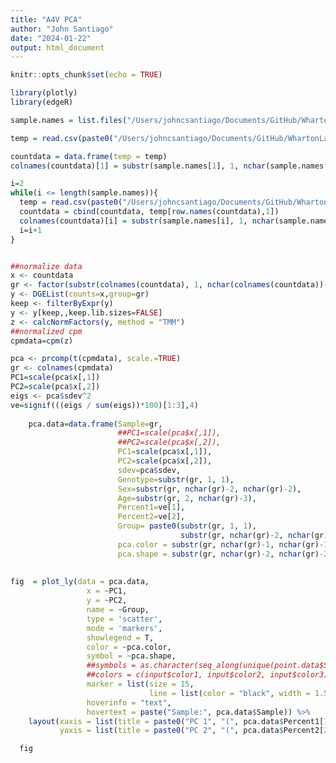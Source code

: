 ```yaml
---
title: "A4V PCA"
author: "John Santiago"
date: "2024-01-22"
output: html_document
---
```


```r
knitr::opts_chunk$set(echo = TRUE)
```

```r

library(plotly)
library(edgeR)

sample.names = list.files("/Users/johncsantiago/Documents/GitHub/WhartonLab/A4V_BodySections_RNAseq/Count_Tables/")

temp = read.csv(paste0("/Users/johncsantiago/Documents/GitHub/WhartonLab/A4V_BodySections_RNAseq/Count_Tables/", sample.names[1]), sep = '\t', row.names = 1)

countdata = data.frame(temp = temp)
colnames(countdata)[1] = substr(sample.names[1], 1, nchar(sample.names[1])-15)

i=2
while(i <= length(sample.names)){
  temp = read.csv(paste0("/Users/johncsantiago/Documents/GitHub/WhartonLab/A4V_BodySections_RNAseq/Count_Tables/", sample.names[i]), sep = '\t', row.names = 1)
  countdata = cbind(countdata, temp[row.names(countdata),1])
  colnames(countdata)[i] = substr(sample.names[i], 1, nchar(sample.names[i])-15)
  i=i+1
}


##normalize data
x <- countdata
gr <- factor(substr(colnames(countdata), 1, nchar(colnames(countdata))-1))
y <- DGEList(counts=x,group=gr)
keep <- filterByExpr(y)
y <- y[keep,,keep.lib.sizes=FALSE]
z <- calcNormFactors(y, method = "TMM")
##normalized cpm
cpmdata=cpm(z)

```


```r

pca <- prcomp(t(cpmdata), scale.=TRUE) 
gr <- colnames(cpmdata)
PC1=scale(pca$x[,1])
PC2=scale(pca$x[,2])
eigs <- pca$sdev^2
ve=signif(((eigs / sum(eigs))*100)[1:3],4)
      
    pca.data=data.frame(Sample=gr,
                        ##PC1=scale(pca$x[,1]),
                        ##PC2=scale(pca$x[,2]),
                        PC1=scale(pca$x[,1]),
                        PC2=scale(pca$x[,2]),
                        sdev=pca$sdev,
                        Genotype=substr(gr, 1, 1), 
                        Sex=substr(gr, nchar(gr)-2, nchar(gr)-2), 
                        Age=substr(gr, 2, nchar(gr)-3),
                        Percent1=ve[1],
                        Percent2=ve[2],
                        Group= paste0(substr(gr, 1, 1),
                                      substr(gr, nchar(gr)-2, nchar(gr)-1)),
                        pca.color = substr(gr, nchar(gr)-1, nchar(gr)-1),
                        pca.shape = substr(gr, nchar(gr)-2, nchar(gr)-2))
    
    
fig  = plot_ly(data = pca.data, 
                 x = ~PC1, 
                 y = ~PC2,
                 name = ~Group,
                 type = 'scatter',
                 mode = 'markers',
                 showlegend = T,
                 color = ~pca.color,
                 symbol = ~pca.shape,
                 ##symbols = as.character(seq_along(unique(point.data$Set))),
                 ##colors = c(input$color1, input$color2, input$color3)[c(1:length(levels(pca.color)))],
                 marker = list(size = 15,
                               line = list(color = "black", width = 1.5)),
                 hoverinfo = "text",
                 hovertext = paste("Sample:", pca.data$Sample)) %>%
    layout(xaxis = list(title = paste0("PC 1", "(", pca.data$Percent1[1], "%)")),
           yaxis = list(title = paste0("PC 2", "(", pca.data$Percent2[2], "%)")))
```

```r

  fig

```